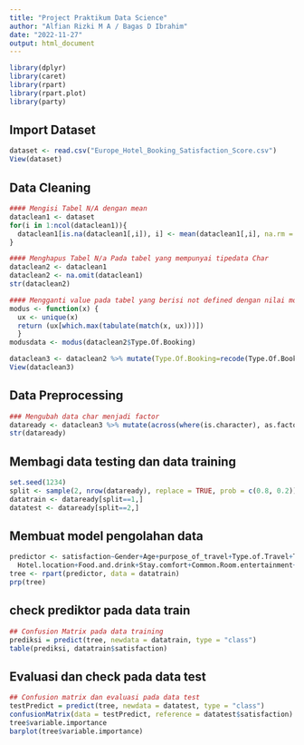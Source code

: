 ---
title: "Project Praktikum Data Science"
author: "Alfian Rizki M A / Bagas D Ibrahim"
date: "2022-11-27"
output: html_document
---

```{r setup, include=FALSE}
library(dplyr)
library(caret)
library(rpart)
library(rpart.plot)
library(party)
```

## Import Dataset

```{r}
dataset <- read.csv("Europe_Hotel_Booking_Satisfaction_Score.csv")
View(dataset)
```

## Data Cleaning

```{r}
#### Mengisi Tabel N/A dengan mean
dataclean1 <- dataset
for(i in 1:ncol(dataclean1)){
  dataclean1[is.na(dataclean1[,i]), i] <- mean(dataclean1[,i], na.rm = TRUE)
}

#### Menghapus Tabel N/a Pada tabel yang mempunyai tipedata Char
dataclean2 <- dataclean1
dataclean2 <- na.omit(dataclean1)
str(dataclean2)

#### Mengganti value pada tabel yang berisi not defined dengan nilai modus pada data
modus <- function(x) { 
  ux <- unique(x) 
  return (ux[which.max(tabulate(match(x, ux)))]) 
  }
modusdata <- modus(dataclean2$Type.Of.Booking)

dataclean3 <- dataclean2 %>% mutate(Type.Of.Booking=recode(Type.Of.Booking, 'Not defined'='Group bookings'))
View(dataclean3)
```

## Data Preprocessing
```{r}
### Mengubah data char menjadi factor
dataready <- dataclean3 %>% mutate(across(where(is.character), as.factor))
str(dataready)
```

## Membagi data testing dan data training
```{r}
set.seed(1234)
split <- sample(2, nrow(dataready), replace = TRUE, prob = c(0.8, 0.2))
datatrain <- dataready[split==1,]
datatest <- dataready[split==2,]

```

## Membuat model pengolahan data
```{r}
predictor <- satisfaction~Gender+Age+purpose_of_travel+Type.of.Travel+Type.Of.Booking+Hotel.wifi.service+Departure.Arrival..convenience+Ease.of.Online.booking+
  Hotel.location+Food.and.drink+Stay.comfort+Common.Room.entertainment+Checkin.Checkout.service+Other.service+Cleanliness
tree <- rpart(predictor, data = datatrain)
prp(tree)
```

## check prediktor pada data train
```{r}
## Confusion Matrix pada data training
prediksi = predict(tree, newdata = datatrain, type = "class")
table(prediksi, datatrain$satisfaction)
```

## Evaluasi dan check pada data test
```{r}
## Confusion matrix dan evaluasi pada data test
testPredict = predict(tree, newdata = datatest, type = "class")
confusionMatrix(data = testPredict, reference = datatest$satisfaction)
tree$variable.importance
barplot(tree$variable.importance)
```
